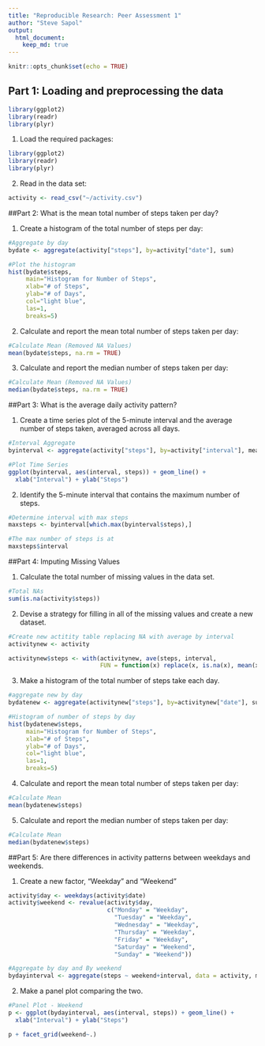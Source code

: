 ---
title: "Reproducible Research: Peer Assessment 1"
author: "Steve Sapol"
output: 
  html_document:
    keep_md: true
---

```{r setup, include=FALSE}
knitr::opts_chunk$set(echo = TRUE)
```

## Part 1:  Loading and preprocessing the data

```{r setup, echo=TRUE}
library(ggplot2)
library(readr)
library(plyr)
```

1. Load the required packages:
```{r Packages, echo=TRUE}
library(ggplot2)
library(readr)
library(plyr)
```

2. Read in the data set:
```{r Load Dataset, echo=TRUE}
activity <- read_csv("~/activity.csv")
```

##Part 2: What is the mean total number of steps taken per day?

1.  Create a histogram of the total number of steps per day:
```{r Histogram, echo=TRUE}
#Aggregate by day
bydate <- aggregate(activity["steps"], by=activity["date"], sum)

#Plot the histogram
hist(bydate$steps, 
     main="Histogram for Number of Steps", 
     xlab="# of Steps",
     ylab="# of Days",
     col="light blue",
     las=1, 
     breaks=5)
```

2.  Calculate and report the mean total number of steps taken per day:
```{r Mean Steps, echo=TRUE}
#Calculate Mean (Removed NA Values)
mean(bydate$steps, na.rm = TRUE)
```

3.  Calculate and report the median number of steps taken per day:
```{r Median Steps, echo=TRUE}
#Calculate Mean (Removed NA Values)
median(bydate$steps, na.rm = TRUE)
```

##Part 3:  What is the average daily activity pattern?

1. Create a time series plot of the 5-minute interval and the average number of steps taken, averaged across all days.
```{r 5 min interval, echo=TRUE}
#Interval Aggregate
byinterval <- aggregate(activity["steps"], by=activity["interval"], mean, na.rm = TRUE)

#Plot Time Series
ggplot(byinterval, aes(interval, steps)) + geom_line() +
  xlab("Interval") + ylab("Steps")
```

2. Identify the 5-minute interval that contains the maximum number of steps.
```{r 5 minute interval max, echo=TRUE}

#Determine interval with max steps
maxsteps <- byinterval[which.max(byinterval$steps),]

#The max number of steps is at
maxsteps$interval

```

##Part 4:  Imputing Missing Values

1.  Calculate the total number of missing values in the data set.  
```{r Total NAs, echo=TRUE}
#Total NAs
sum(is.na(activity$steps))
```

2.  Devise a strategy for filling in all of the missing values and create a new dataset.
```{r Fill missing values, echo = TRUE}
#Create new actitity table replacing NA with average by interval
activitynew <- activity

activitynew$steps <- with(activitynew, ave(steps, interval,
                          FUN = function(x) replace(x, is.na(x), mean(x, na.rm = TRUE))))
```

3.  Make a histogram of the total number of steps take each day.
```{r new histogram, echo = TRUE}
#aggregate new by day
bydatenew <- aggregate(activitynew["steps"], by=activitynew["date"], sum)

#Histogram of number of steps by day
hist(bydatenew$steps, 
     main="Histogram for Number of Steps", 
     xlab="# of Steps",
     ylab="# of Days",
     col="light blue",
     las=1, 
     breaks=5)
```

4.  Calculate and report the mean total number of steps taken per day:
```{r new mean, echo = TRUE}
#Calculate Mean 
mean(bydatenew$steps)
```

5.  Calculate and report the median number of steps taken per day:
```{r new median, echo = TRUE}
#Calculate Mean 
median(bydatenew$steps)
```

##Part 5: Are there differences in activity patterns between weekdays and weekends.

1.  Create a new factor, "Weekday" and "Weekend"
```{r weekends, echo = TRUE}
activity$day <- weekdays(activity$date)
activity$weekend <- revalue(activity$day, 
                            c("Monday" = "Weekday", 
                              "Tuesday" = "Weekday",
                              "Wednesday" = "Weekday",
                              "Thursday" = "Weekday", 
                              "Friday" = "Weekday", 
                              "Saturday" = "Weekend", 
                              "Sunday" = "Weekend"))

#Aggregate by day and By weekend
bydayinterval <- aggregate(steps ~ weekend+interval, data = activity, mean, na.rm = TRUE)
```

2.  Make a panel plot comparing the two.
```{r panel plot, echo = TRUE}
#Panel Plot - Weekend
p <- ggplot(bydayinterval, aes(interval, steps)) + geom_line() +
  xlab("Interval") + ylab("Steps")

p + facet_grid(weekend~.)
```
